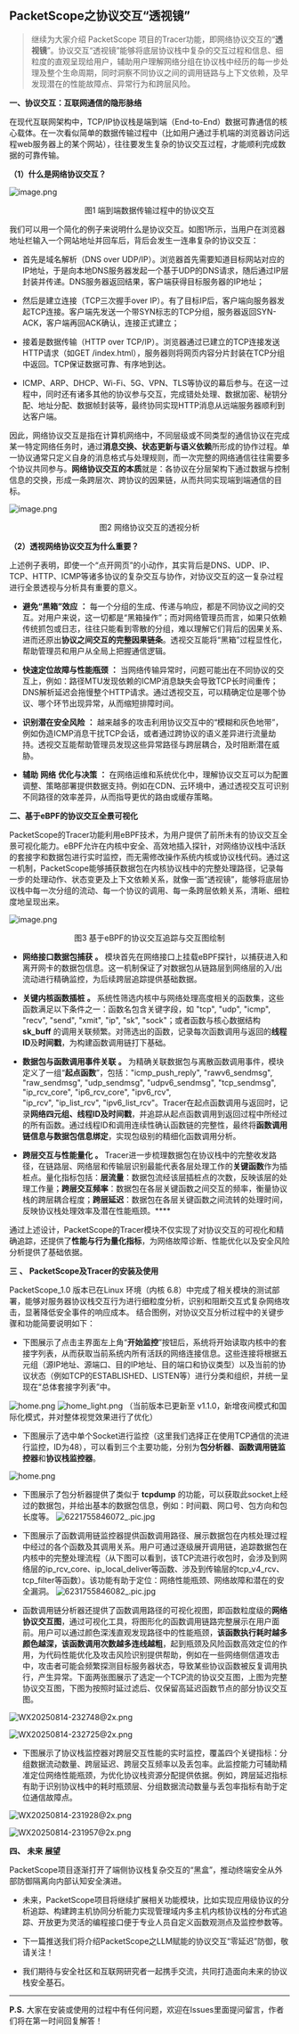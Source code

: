 
## PacketScope之协议交互“透视镜”

> 继续为大家介绍 PacketScope 项目的Tracer功能，即网络协议交互的“**透视镜**”。协议交互“透视镜”能够将底层协议栈中复杂的交互过程和信息、细粒度的直观呈现给用户，辅助用户理解网络分组在协议栈中经历的每一步处理及整个生命周期，同时洞察不同协议之间的调用链路与上下文依赖，及早发现潜在的性能故障点、异常行为和跨层风险。

**一、协议交互：互联网通信的隐形脉络**

在现代互联网架构中，TCP/IP协议栈是端到端（End-to-End）数据可靠通信的核心载体。在一次看似简单的数据传输过程中（比如用户通过手机端的浏览器访问远程web服务器上的某个网站），往往要发生复杂的协议交互过程，才能顺利完成数据的可靠传输。

**（1）什么是网络协议交互？**

![image.png](https://p0-xtjj-private.juejin.cn/tos-cn-i-73owjymdk6/b8e9ec005479454ab401b3d3f0823018~tplv-73owjymdk6-jj-mark-v1:0:0:0:0:5o6Y6YeR5oqA5pyv56S-5Yy6IEAgc2luZ3Nvbmc=:q75.awebp?policy=eyJ2bSI6MywidWlkIjoiMjU0MTcyNjYxMzY1MDkzNSJ9&rk3s=f64ab15b&x-orig-authkey=f32326d3454f2ac7e96d3d06cdbb035152127018&x-orig-expires=1756888975&x-orig-sign=MSkE6V3aNoIaP%2BPUoQWhevweSMw%3D)

<p align="center">图1 端到端数据传输过程中的协议交互</p>

我们可以用一个简化的例子来说明什么是协议交互。如图1所示，当用户在浏览器地址栏输入一个网站地址并回车后，背后会发生一连串复杂的协议交互：

*   首先是域名解析（DNS over UDP/IP）。浏览器首先需要知道目标网站对应的IP地址，于是向本地DNS服务器发起一个基于UDP的DNS请求，随后通过IP层封装并传递。DNS服务器返回结果，客户端获得目标服务器的IP地址；

*   然后是建立连接（TCP三次握手over IP）。有了目标IP后，客户端向服务器发起TCP连接。客户端先发送一个带SYN标志的TCP分组，服务器返回SYN-ACK，客户端再回ACK确认，连接正式建立；

*   接着是数据传输（HTTP over TCP/IP）。浏览器通过已建立的TCP连接发送HTTP请求（如GET /index.html），服务器则将网页内容分片封装在TCP分组中返回。TCP保证数据可靠、有序地到达。

*   ICMP、ARP、DHCP、Wi-Fi、5G、VPN、TLS等协议的幕后参与。在这一过程中，同时还有诸多其他的协议参与交互，完成错处处理、数据加密、秘钥分配、地址分配、数据帧封装等，最终协同实现HTTP消息从远端服务器顺利到达客户端。

因此，网络协议交互是指在计算机网络中，不同层级或不同类型的通信协议在完成某一特定网络任务时，通过**消息交换、状态更新与语义依赖**所形成的协作过程。单一协议通常只定义自身的消息格式与处理规则，而一次完整的网络通信往往需要多个协议共同参与。**网络协议交互的本质**就是：各协议在分层架构下通过数据与控制信息的交换，形成一条跨层次、跨协议的因果链，从而共同实现端到端通信的目标。

![image.png](https://p0-xtjj-private.juejin.cn/tos-cn-i-73owjymdk6/82dafcbd730447239dade391d3ce312a~tplv-73owjymdk6-jj-mark-v1:0:0:0:0:5o6Y6YeR5oqA5pyv56S-5Yy6IEAgc2luZ3Nvbmc=:q75.awebp?policy=eyJ2bSI6MywidWlkIjoiMjU0MTcyNjYxMzY1MDkzNSJ9&rk3s=f64ab15b&x-orig-authkey=f32326d3454f2ac7e96d3d06cdbb035152127018&x-orig-expires=1756888975&x-orig-sign=dtS6WEnNCpD3sUY7%2BkVdf9HjLVU%3D)

<p align="center">图2 网络协议交互的透视分析</p>

**（2）透视网络协议交互为什么重要？**

上述例子表明，即使一个“点开网页”的小动作，其实背后是DNS、UDP、IP、TCP、HTTP、ICMP等诸多协议的复杂交互与协作，对协议交互的这一复杂过程进行全景透视与分析具有重要的意义。

*   **避免“黑箱”效应** **：** 每一个分组的生成、传递与响应，都是不同协议之间的交互。对用户来说，这一切都是“黑箱操作”；而对网络管理员而言，如果只依赖传统抓包或日志，往往只能看到零散的分组，难以理解它们背后的因果关系、进而还原出**协议之间交互的完整因果链条**。透视交互能将“黑箱”过程显性化，帮助管理员和用户从全局上把握通信逻辑。

*   **快速定位故障与性能瓶颈** **：** 当网络传输异常时，问题可能出在不同协议的交互上，例如：路径MTU发现依赖的ICMP消息缺失会导致TCP长时间重传；DNS解析延迟会拖慢整个HTTP请求。通过透视交互，可以精确定位是哪个协议、哪个环节出现异常，从而缩短排障时间。

*   **识别潜在安全风险** **：** 越来越多的攻击利用协议交互中的“模糊和灰色地带”，例如伪造ICMP消息干扰TCP会话，或者通过跨协议的语义差异进行流量劫持。透视交互能帮助管理员发现这些异常路径与跨层耦合，及时阻断潜在威胁。

*   **辅助** **网络** **优化与决策** **：** 在网络运维和系统优化中，理解协议交互可以为配置调整、策略部署提供数据支持。例如在CDN、云环境中，通过透视交互可识别不同路径的效率差异，从而指导更优的路由或缓存策略。

**二、基于eBPF的协议交互全景可视化**

PacketScope的Tracer功能利用eBPF技术，为用户提供了前所未有的协议交互全景可视化能力。eBPF允许在内核中安全、高效地插入探针，对网络协议栈中活跃的套接字和数据包进行实时监控，而无需修改操作系统内核或协议栈代码。通过这一机制，PacketScope能够捕获数据包在内核协议栈中的完整处理路径，记录每一步的处理动作、状态变更及上下文依赖关系，就像一面“透视镜”，能够将底层协议栈中每一次分组的流动、每一个协议的调用、每一条跨层依赖关系，清晰、细粒度地呈现出来。

![image.png](https://p0-xtjj-private.juejin.cn/tos-cn-i-73owjymdk6/0cec93a137d14d348051b7b8ee20bb70~tplv-73owjymdk6-jj-mark-v1:0:0:0:0:5o6Y6YeR5oqA5pyv56S-5Yy6IEAgc2luZ3Nvbmc=:q75.awebp?policy=eyJ2bSI6MywidWlkIjoiMjU0MTcyNjYxMzY1MDkzNSJ9&rk3s=f64ab15b&x-orig-authkey=f32326d3454f2ac7e96d3d06cdbb035152127018&x-orig-expires=1756888975&x-orig-sign=Rsq8%2BxUsBYu%2BcRnGiZ%2FGPhy2WuY%3D)

<p align="center">图3 基于eBPF的协议交互追踪与交互图绘制</p>

*   **网络接口数据包捕获** **。** 模块首先在网络接口上挂载eBPF探针，以捕获进入和离开网卡的数据包信息。这一机制保证了对数据包从链路层到网络层的入/出流动进行精确监控，为后续跨层追踪提供基础数据。

*   **关键内核函数插桩** **。** 系统性筛选内核中与网络处理高度相关的函数集，这些函数满足以下条件之一：函数名包含关键字段，如 "tcp", "udp", "icmp", "recv", "send", "xmit", "ip", "sk", "sock"；或者函数与核心数据结构 **sk\_buff** 的调用关联频繁。对筛选出的函数，记录每次函数调用与返回的**线程ID**及**时间戳**，为构建函数调用链打下基础。

*   **数据包与函数调用事件关联** **。** 为精确关联数据包与离散函数调用事件，模块定义了一组“**起点函数**”，包括："icmp\_push\_reply", "rawv6\_sendmsg", "raw\_sendmsg", "udp\_sendmsg", "udpv6\_sendmsg", "tcp\_sendmsg", "ip\_rcv\_core", "ip6\_rcv\_core", "ipv6\_rcv", "ip\_rcv", "ip\_list\_rcv", "ipv6\_list\_rcv"。Tracer在起点函数调用与返回时，记录**网络四元组、线程ID及时间戳**，并追踪从起点函数调用到返回过程中所经过的所有函数。通过线程ID和调用连续性确认函数链的完整性，最终将**函数调用链信息与数据包信息绑定**，实现包级别的精细化函数调用分析。

*   **跨层交互与性能量化** **。** Tracer进一步梳理数据包在协议栈中的完整收发路径，在链路层、网络层和传输层识别最能代表各层处理工作的**关键函数**作为插桩点。量化指标包括：**层流量**：数据包流经该层插桩点的次数，反映该层的处理工作量；**跨层交互频率**：数据包在各层关键函数之间交互的频率，衡量协议栈的跨层耦合程度；**跨层延迟**：数据包在各层关键函数之间流转的处理时间，反映协议栈处理效率及潜在性能瓶颈。\*\*\*\*

通过上述设计，PacketScope的Tracer模块不仅实现了对协议交互的可视化和精确追踪，还提供了**性能与行为量化指标**，为网络故障诊断、性能优化以及安全风险分析提供了基础依据。

**三** **、** **PacketScope及Tracer的安装及使用**

PacketScope\_1.0 版本已在Linux 环境（内核 6.8）中完成了相关模块的测试部署，能够对服务器协议栈交互行为进行细粒度分析，识别和阻断交互式复杂网络攻击，显著降低安全事件的响应成本。
结合图例，对协议交互分析过程中的关键步骤和功能简要说明如下：

*   下图展示了点击主界面左上角“**开始监控**”按钮后，系统将开始读取内核中的套接字列表，从而获取当前系统内所有活跃的网络连接信息。这些连接将根据五元组（源IP地址、源端口、目的IP地址、目的端口和协议类型）以及当前的协议状态（例如TCP的ESTABLISHED、LISTEN等）进行分类和组织，并统一呈现在“总体套接字列表”中。

![home.png](https://p0-xtjj-private.juejin.cn/tos-cn-i-73owjymdk6/bd0e02fa373f4bdc8d46edf81188c46d~tplv-73owjymdk6-jj-mark-v1:0:0:0:0:5o6Y6YeR5oqA5pyv56S-5Yy6IEAgc2luZ3Nvbmc=:q75.awebp?policy=eyJ2bSI6MywidWlkIjoiMjU0MTcyNjYxMzY1MDkzNSJ9&rk3s=f64ab15b&x-orig-authkey=f32326d3454f2ac7e96d3d06cdbb035152127018&x-orig-expires=1756888975&x-orig-sign=zykNz76SNU599cI1CUNMrcgyuBM%3D)
![home\_light.png](https://p0-xtjj-private.juejin.cn/tos-cn-i-73owjymdk6/2aad49ce48674714a4c6447adbe6bdb6~tplv-73owjymdk6-jj-mark-v1:0:0:0:0:5o6Y6YeR5oqA5pyv56S-5Yy6IEAgc2luZ3Nvbmc=:q75.awebp?policy=eyJ2bSI6MywidWlkIjoiMjU0MTcyNjYxMzY1MDkzNSJ9&rk3s=f64ab15b&x-orig-authkey=f32326d3454f2ac7e96d3d06cdbb035152127018&x-orig-expires=1756888975&x-orig-sign=5KdtjIgwQF2aU%2FY%2BsdKQDYt0ung%3D)
（当前版本已更新至 v1.1.0，新增夜间模式和国际化模式，并对整体视觉效果进行了优化）

*   下图展示了选中单个Socket进行监控（这里我们选择正在使用TCP通信的流进行监控，ID为48），可以看到三个主要功能，分别为**包分析器**、**函数调用链监控器**和**协议栈监控器**。

![home.png](https://p0-xtjj-private.juejin.cn/tos-cn-i-73owjymdk6/bd0e02fa373f4bdc8d46edf81188c46d~tplv-73owjymdk6-jj-mark-v1:0:0:0:0:5o6Y6YeR5oqA5pyv56S-5Yy6IEAgc2luZ3Nvbmc=:q75.awebp?policy=eyJ2bSI6MywidWlkIjoiMjU0MTcyNjYxMzY1MDkzNSJ9&rk3s=f64ab15b&x-orig-authkey=f32326d3454f2ac7e96d3d06cdbb035152127018&x-orig-expires=1756888975&x-orig-sign=zykNz76SNU599cI1CUNMrcgyuBM%3D)

*   下图展示了包分析器提供了类似于 **tcpdump** 的功能，可以获取此socket上经过的数据包，并给出基本的数据包信息，例如：时间戳、网口号、包方向和包长度等。
    ![6221755846072\_.pic.jpg](https://p0-xtjj-private.juejin.cn/tos-cn-i-73owjymdk6/cff7872f921a4763b85b12c989d75221~tplv-73owjymdk6-jj-mark-v1:0:0:0:0:5o6Y6YeR5oqA5pyv56S-5Yy6IEAgc2luZ3Nvbmc=:q75.awebp?policy=eyJ2bSI6MywidWlkIjoiMjU0MTcyNjYxMzY1MDkzNSJ9&rk3s=f64ab15b&x-orig-authkey=f32326d3454f2ac7e96d3d06cdbb035152127018&x-orig-expires=1756888975&x-orig-sign=XcEfjO5BaZsvzJVLKl8acSouA44%3D)

*   下图展示了函数调用链监控器提供函数调用路径、展示数据包在内核处理过程中经过的各个函数及其调用关系。用户可通过逐级展开调用链，追踪数据包在内核中的完整处理流程（从下图可以看到，该TCP流进行收包时，会涉及到网络层的ip\_rcv\_core、ip\_local\_deliver等函数、涉及到传输层的tcp\_v4\_rcv、tcp\_filter等函数）。该功能有助于定位：网络性能瓶颈、网络故障和潜在的安全漏洞。
    ![6231755846082\_.pic.jpg](https://p0-xtjj-private.juejin.cn/tos-cn-i-73owjymdk6/18a46f2d03d54901a4951e16540442f9~tplv-73owjymdk6-jj-mark-v1:0:0:0:0:5o6Y6YeR5oqA5pyv56S-5Yy6IEAgc2luZ3Nvbmc=:q75.awebp?policy=eyJ2bSI6MywidWlkIjoiMjU0MTcyNjYxMzY1MDkzNSJ9&rk3s=f64ab15b&x-orig-authkey=f32326d3454f2ac7e96d3d06cdbb035152127018&x-orig-expires=1756888975&x-orig-sign=I36%2BbWnK5miy8XZT86K48vsOMd0%3D)
     

*   函数调用链分析器还提供了函数调用路径的可视化视图，即函数粒度级的**网络协议交互图**，通过可视化工具，将图形化的函数调用链路完整展示在用户面前。用户可以通过颜色深浅直观发现路径中的性能瓶颈，**该函数执行耗时越多颜色越深，该函数调用次数越多连线越粗**，起到瓶颈及风险函数高效定位的作用，为代码性能优化及攻击风险识别提供帮助，例如在一些网络侧信道攻击中，攻击者可能会频繁探测目标服务器状态，导致某些协议函数被反复调用执行，产生异常。下面两张图展示了选定一个TCP流的协议交互图，上图为完整协议交互图，下图为按照时延过滤后、仅保留高延迟函数节点的部分协议交互图。

![WX20250814-232748@2x.png](https://p0-xtjj-private.juejin.cn/tos-cn-i-73owjymdk6/7a5cbbcbc01645299bfb70074743b12e~tplv-73owjymdk6-jj-mark-v1:0:0:0:0:5o6Y6YeR5oqA5pyv56S-5Yy6IEAgc2luZ3Nvbmc=:q75.awebp?policy=eyJ2bSI6MywidWlkIjoiMjU0MTcyNjYxMzY1MDkzNSJ9&rk3s=f64ab15b&x-orig-authkey=f32326d3454f2ac7e96d3d06cdbb035152127018&x-orig-expires=1756888975&x-orig-sign=T6%2BNuh%2FlZmfmZGVqISCNeryNdT4%3D)

![WX20250814-232725@2x.png](https://p0-xtjj-private.juejin.cn/tos-cn-i-73owjymdk6/07af227e6b3b40438d23f7918afcf1a1~tplv-73owjymdk6-jj-mark-v1:0:0:0:0:5o6Y6YeR5oqA5pyv56S-5Yy6IEAgc2luZ3Nvbmc=:q75.awebp?policy=eyJ2bSI6MywidWlkIjoiMjU0MTcyNjYxMzY1MDkzNSJ9&rk3s=f64ab15b&x-orig-authkey=f32326d3454f2ac7e96d3d06cdbb035152127018&x-orig-expires=1756888975&x-orig-sign=DiygtgYiEe7bcH2ClDzv7V%2FdYYo%3D)

*   下图展示了协议栈监控器对跨层交互性能的实时监控，覆盖四个关键指标：分组数据流动数量、跨层延迟、跨层交互频率以及丢包率。此监控能力可辅助精准定位网络性能瓶颈，为优化协议栈资源分配提供依据。例如，跨层延迟指标有助于识别协议栈中的耗时瓶颈层、分组数据流动数量与丢包率指标有助于定位通信故障点。

![WX20250814-231928@2x.png](https://p0-xtjj-private.juejin.cn/tos-cn-i-73owjymdk6/7707279764d84d96ba98aa5ad0130de0~tplv-73owjymdk6-jj-mark-v1:0:0:0:0:5o6Y6YeR5oqA5pyv56S-5Yy6IEAgc2luZ3Nvbmc=:q75.awebp?policy=eyJ2bSI6MywidWlkIjoiMjU0MTcyNjYxMzY1MDkzNSJ9&rk3s=f64ab15b&x-orig-authkey=f32326d3454f2ac7e96d3d06cdbb035152127018&x-orig-expires=1756888975&x-orig-sign=P4%2F%2F9xBchoU64sAILAJC%2FB%2BQzk8%3D)

![WX20250814-231957@2x.png](https://p0-xtjj-private.juejin.cn/tos-cn-i-73owjymdk6/55fa197c503f4b93b23685cfdfca27b7~tplv-73owjymdk6-jj-mark-v1:0:0:0:0:5o6Y6YeR5oqA5pyv56S-5Yy6IEAgc2luZ3Nvbmc=:q75.awebp?policy=eyJ2bSI6MywidWlkIjoiMjU0MTcyNjYxMzY1MDkzNSJ9&rk3s=f64ab15b&x-orig-authkey=f32326d3454f2ac7e96d3d06cdbb035152127018&x-orig-expires=1756888975&x-orig-sign=X8E4iggsH7PbXu4T77LP%2Fp%2BgeQI%3D)

**四、** **未来** **展望**

PacketScope项目逐渐打开了端侧协议栈复杂交互的“黑盒”，推动终端安全从外部防御隔离向内部认知安全演进。

*   未来，PacketScope项目将继续扩展相关功能模块，比如实现应用级协议的分析追踪、构建跨主机协同分析能力实现管理域内多主机内核协议栈的分布式追踪、开放更为灵活的编程接口便于专业人员自定义函数观测点及监控参数等。

*   下一篇推送我们将介绍PacketScope之LLM赋能的协议交互“零延迟”防御，敬请关注！

*   我们期待与安全社区和互联网研究者一起携手交流，共同打造面向未来的协议栈安全基石。

***

**P.S.** 大家在安装或使用的过程中有任何问题，欢迎在Issues里面提问留言，作者们将在第一时间回复解答！

